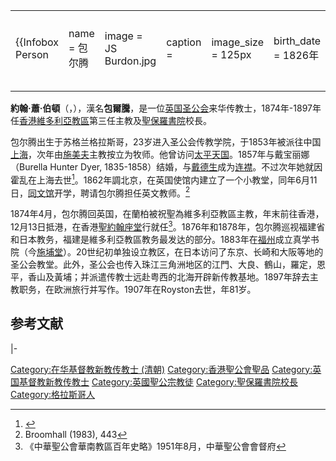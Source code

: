 {|align="right" 
|{{Infobox Person
| name   = 包尔腾
| image     = JS Burdon.jpg
| caption  = 
| image_size  = 125px
| birth_date  = 1826年
| birth_place = {{flag|British Empire}}{{SCO}}[[格拉斯哥|格拉斯哥]]
| death_date  = 1907年1月5日
| death_place = {{flag|British Empire}}{{SCO}}格拉斯哥
}}
|-
|}
'''約翰·蕭·伯頓'''（{{lang-en|John Shaw Burdon}}，{{bd|1826年||1907年|1月5日}}），漢名'''包爾騰'''，是一位[[英国圣公会|英国圣公会]]来华传教士，1874年-1897年任[[香港|香港]][[維多利亞教區|維多利亞教區]]第三任主教及[[聖保羅書院|聖保羅書院]]校長。
 
包尔腾出生于苏格兰格拉斯哥，23岁进入圣公会传教学院，于1853年被派往中国[[上海|上海]]，次年由[[施美夫|施美夫]]主教按立为牧师。他曾访问[[太平天国|太平天国]]。1857年与戴宝丽娜（Burella Hunter Dyer, 1835-1858）结婚，与[[戴德生|戴德生]]成为[[连襟|连襟]]。不过次年她就因霍乱在上海去世<ref>{{cite book | first = Alfred | last = Broomhall | authorlink =  | year = 1983 | title = Hudson Taylor and China's Open Century: Over The Traty Wall | publisher = Hodder and Stoughton | location = London}}</ref>。1862年調北京，在英国使馆内建立了一个小教堂，同年6月11日，[[同文馆|同文馆]]开学，聘请包尔腾担任英文教师。<ref>Broomhall (1983), 443</ref>

1874年4月，包尔腾回英国，在蘭柏被祝聖為維多利亞教區主教，年末前往香港，12月13日抵港，在香港[[聖約翰座堂|聖約翰座堂]]行就任<ref>《中華聖公會華南教區百年史略》1951年8月，中華聖公會會督府</ref>。1876年和1878年，包尔腾巡视福建省和日本教务，福建是維多利亞教區教务最发达的部分。1883年在[[福州|福州]]成立真学书院（今[[施埔堂|施埔堂]]）。20世纪初单独设立教区，在日本访问了东京、长崎和大阪等地的圣公会教堂。此外，圣公会也传入珠江三角洲地区的江門、大良、鶴山，羅定，恩平，香山及黃埔；并派遣传教士远赴粤西的北海开辟新传教基地。1897年辞去主教职务，在欧洲旅行并写作。1907年在Royston去世，年81岁。

== 参考文献 ==
{{reflist}}
{{s-start}}
{{s-rel|ac}}
{{succession box|title=[[香港維多利亞會督|香港維多利亞會督]]|before=[[柯爾福|柯爾福]]|after=[[霍約瑟|霍約瑟]]|years=1874-1897}}
|-
{{S-aca}}
{{s-before|[[柯爾福|柯爾福]]}}
{{s-title|[[聖保羅書院|聖保羅書院]]校長<br /><small>第3任（1874—1897）</small>}}
{{s-after|[[霍約瑟|霍約瑟]]}}
{{end box}}

{{北京基督教传教士}}
{{福州基督教传教士}}
{{聖保羅書院}}
{{Authority control}}

{{DEFAULTSORT:Burdon, John Shaw}}
[[Category:在华基督教新教传教士_(清朝)|Category:在华基督教新教传教士 (清朝)]]
[[Category:香港聖公會聖品|Category:香港聖公會聖品]]
[[Category:英国基督教新教传教士|Category:英国基督教新教传教士]]
[[Category:英國聖公宗教徒|Category:英國聖公宗教徒]]
[[Category:聖保羅書院校長|Category:聖保羅書院校長]]
[[Category:格拉斯哥人|Category:格拉斯哥人]]
